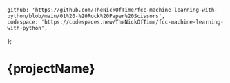 	github: 'https://github.com/TheNickOfTime/fcc-machine-learning-with-python/blob/main/01%20-%20Rock%20Paper%20Scissors',
	codespace: 'https://codespaces.new/TheNickOfTime/fcc-machine-learning-with-python',
};

# {projectName}
